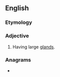 ==English==

===Etymology===
{{prefix|en|macro|adenous}}

===Adjective===
{{en-adj|-}}

# Having large [[gland]]s.

===Anagrams===
* {{anagrams|en|a=aacdemnorsu|narcomedusa}}